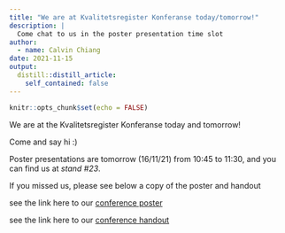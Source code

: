```yaml
---
title: "We are at Kvalitetsregister Konferanse today/tomorrow!"
description: |
  Come chat to us in the poster presentation time slot
author:
  - name: Calvin Chiang
date: 2021-11-15
output:
  distill::distill_article:
    self_contained: false
---
```



```r
knitr::opts_chunk$set(echo = FALSE)
```

We are at the Kvalitetsregister Konferanse today and tomorrow!

Come and say hi :)

Poster presentations are tomorrow (16/11/21) from 10:45 to 11:30, and you can find us at _stand #23_. 

If you missed us, please see below a copy of the poster and handout


see the link here to our [conference poster](./conference_poster.pdf)

see the link here to our [conference handout](./conference_handout.pdf)


